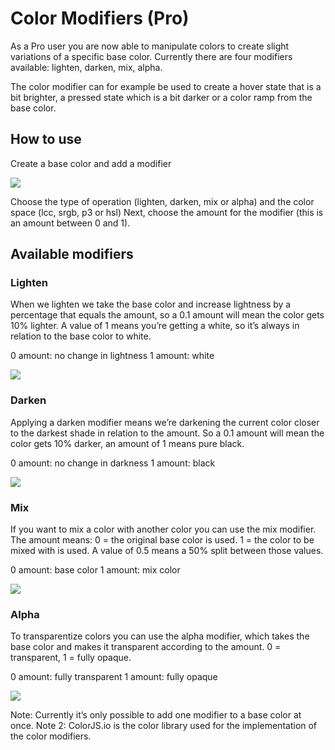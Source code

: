 
# Color Modifiers (Pro)
As a Pro user you are now able to manipulate colors to create slight variations of a specific base color. Currently there are four modifiers available: lighten, darken, mix, alpha.

The color modifier can for example be used to create a hover state that is a bit brighter, a pressed state which is a bit darker or a color ramp from the base color.

## How to use
Create a base color and add a modifier

![](/modifiers-intro.png)

Choose the type of operation (lighten, darken, mix or alpha) and the color space (lcc, srgb, p3 or hsl)
Next, choose the amount for the modifier (this is an amount between 0 and 1).

## Available modifiers 
### Lighten
When we lighten we take the base color and increase lightness by a percentage that equals the amount, so a 0.1 amount will mean the color gets 10% lighter. A value of 1 means you’re getting a white, so it’s always in relation to the base color to white.

0 amount: no change in lightness
1 amount: white

![](/lighten.png)

### Darken
Applying a darken modifier means we’re darkening the current color closer to the darkest shade in relation to the amount. So a 0.1 amount will mean the color gets 10% darker, an amount of 1 means pure black.

0 amount: no change in darkness
1 amount: black

![](/darken.png)

### Mix
If you want to mix a color with another color you can use the mix modifier. The amount means: 0 = the original base color is used. 1 = the color to be mixed with is used. A value of 0.5 means a 50% split between those values.

0 amount: base color
1 amount: mix color

![](/mix.png)

### Alpha
To transparentize colors you can use the alpha modifier, which takes the base color and makes it transparent according to the amount. 0 = transparent, 1 = fully opaque.

0 amount: fully transparent
1 amount: fully opaque

![](/alpha.png)

<Callout>
  Note: Currently it’s only possible to add one modifier to a base color at once.
</Callout>

<Callout>
  Note 2: ColorJS.io is the color library used for the implementation of the color modifiers.
</Callout>




